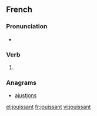 ==French==

===Pronunciation===
* {{IPA|/ʒwi.sɑ̃/|lang=fr}}

===Verb===
{{head|fr|present participle}}

# {{present participle of|jouir|lang=fr}}

===Anagrams===
* [[ajustions#French|ajustions]]

[[el:jouissant]]
[[fr:jouissant]]
[[vi:jouissant]]